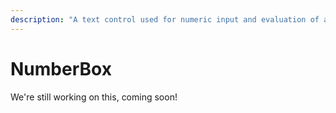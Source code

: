 ---
description: "A text control used for numeric input and evaluation of algebraic equations."
---

# NumberBox

We're still working on this, coming soon!

